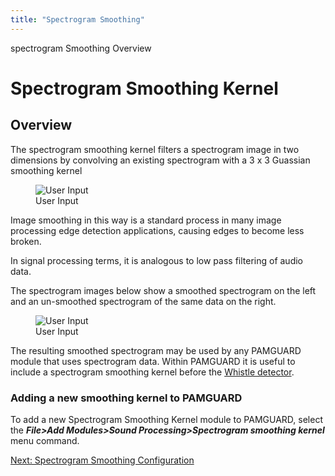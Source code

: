 ```yaml
---
title: "Spectrogram Smoothing"
---
```

 spectrogram Smoothing Overview  

Spectrogram Smoothing Kernel
============================

Overview
--------

The spectrogram smoothing kernel filters a spectrogram image in two dimensions by convolving an existing spectrogram with a 3 x 3 Guassian smoothing kernel  

![User Input](images/Kernel.png)

Image smoothing in this way is a standard process in many image processing edge detection applications, causing edges to become less broken.

In signal processing terms, it is analogous to low pass filtering of audio data.

The spectrogram images below show a smoothed spectrogram on the left and an un-smoothed spectrogram of the same data on the right.

![User Input](images/Smoothing.png)

The resulting smoothed spectrogram may be used by any PAMGUARD module that uses spectrogram data. Within PAMGUARD it is useful to include a spectrogram smoothing kernel before the [Whistle detector](../../../detectors/whistleDetectorHelp/docs/whistleDetector_Overview.html).

### Adding a new smoothing kernel to PAMGUARD

To add a new Spectrogram Smoothing Kernel module to PAMGUARD, select the **_File>Add Modules>Sound Processing>Spectrogram smoothing kernel_** menu command.

[Next: Spectrogram Smoothing Configuration](AddingConfiguring.html)
